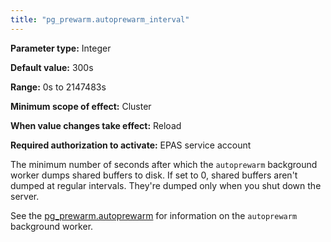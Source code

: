 ```yaml
---
title: "pg_prewarm.autoprewarm_interval"
---
```


<div id="pg_prewarm_autoprewarm_interval" class="registered_link"></div>

**Parameter type:** Integer

**Default value:** 300s

**Range:** 0s to 2147483s

**Minimum scope of effect:** Cluster

**When value changes take effect:** Reload

**Required authorization to activate:** EPAS service account

The minimum number of seconds after which the `autoprewarm` background worker dumps shared buffers to disk. If set to 0, shared buffers aren't dumped at regular intervals. They're dumped only when you shut down the server.

See the [pg_prewarm.autoprewarm](16_pg_prewarm.autoprewarm/#pg_prewarm_autoprewarm) for information on the `autoprewarm` background worker.

